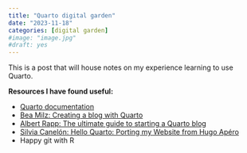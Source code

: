```yaml
---
title: "Quarto digital garden"
date: "2023-11-18"
categories: [digital garden]
#image: "image.jpg"
#draft: yes
---
```


This is a post that will house notes on my experience learning to use Quarto.

**Resources I have found useful:**

-   [Quarto documentation](https://quarto.org/docs/websites/)
-   [Bea Milz: Creating a blog with Quarto](https://beamilz.com/posts/2022-06-05-creating-a-blog-with-quarto/en)
-   [Albert Rapp: The ultimate guide to starting a Quarto blog](https://albert-rapp.de/posts/13_quarto_blog_writing_guide/13_quarto_blog_writing_guide)
-   [Silvia Canelón: Hello Quarto: Porting my Website from Hugo Apéro](https://silviacanelon.com/blog/2023-09-29-hello-quarto/)
-   Happy git with R
